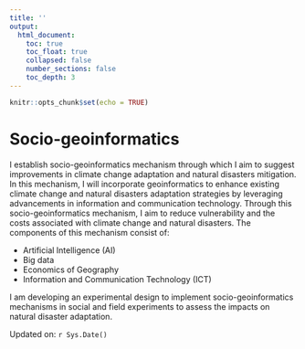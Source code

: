 ```yaml
---
title: ''
output:
  html_document:
    toc: true
    toc_float: true
    collapsed: false
    number_sections: false
    toc_depth: 3
---
```


```r
knitr::opts_chunk$set(echo = TRUE)
```

# Socio-geoinformatics

I establish socio-geoinformatics mechanism through which I aim to suggest improvements in climate change adaptation and natural disasters mitigation. In this mechanism, I will incorporate geoinformatics to enhance existing climate change and natural disasters adaptation strategies by leveraging advancements in information and communication technology. Through this socio-geoinformatics mechanism, I aim to reduce vulnerability and the costs associated with climate change and natural disasters. The components of this mechanism consist of:


- Artificial Intelligence (AI)
- Big data
- Economics of Geography
- Information and Communication Technology (ICT)

I am developing an experimental design to implement socio-geoinformatics mechanisms in social and field experiments to assess the impacts on natural disaster adaptation.

Updated on: `r Sys.Date()`
